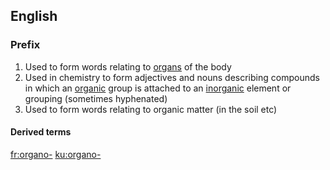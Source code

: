 ==English==

===Prefix===
{{head|en|prefixes}}

# Used to form words relating to [[organ]]s of the body
# Used in chemistry to form adjectives and nouns describing compounds in which an [[organic]] group is attached to an [[inorganic]] element or grouping (sometimes hyphenated)
# Used to form words relating to organic matter (in the soil etc)

====Derived terms====
{{prefixsee|en}}
{{der3
|{{l|en|organoalkali}}
|{{l|en|organogenous}}
|{{l|en|organographical}}
|{{l|en|organolite}}
|{{l|en|organosiloxane}}, {{l|en|organo-siloxane}}
|{{l|en|organotherapeutic}}
|{{l|en|organotherapeutics}}
}}

[[fr:organo-]]
[[ku:organo-]]